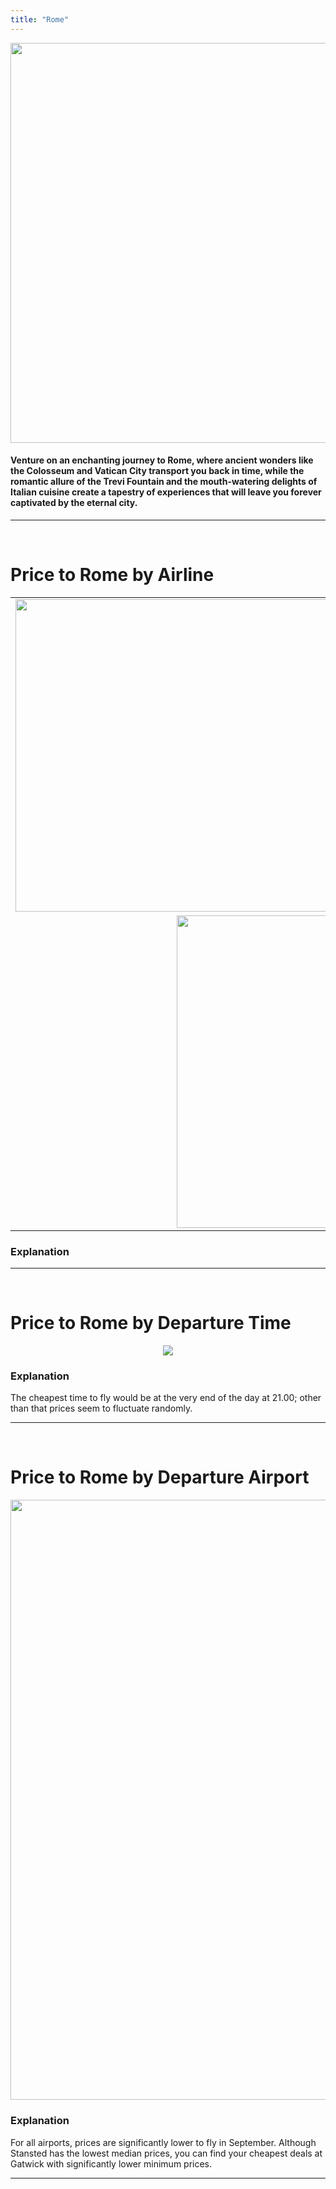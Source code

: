 ```yaml
---
title: "Rome"
---
```

<p style='text-align:center'>
    <img src="figures/Wallpapers/rome.jpg" width="960" height="640" />
</p>

#### Venture on an enchanting journey to Rome, where ancient wonders like the Colosseum and Vatican City transport you back in time, while the romantic allure of the Trevi Fountain and the mouth-watering delights of Italian cuisine create a tapestry of experiences that will leave you forever captivated by the eternal city.

------------------------------------------------

<br>

# Price to Rome by Airline

<table>
<tr>
    <td> <img src="figures/prices_flights/rome_average_price.png" style="width: 500px;"/> </td>
    <td> <img src="figures/prices_flights/rome_price_median.png" style="width: 500px;"/> </td>
</tr>
<tr>
    <td colspan="2" style="text-align:center;"> <img src="figures/prices_flights/rome_price_min.png" style="width: 500px;"/> </td>
</tr>
</table>

### Explanation

------------------------------------------------

<br>

# Price to Rome by Departure Time

<p style='text-align:center'>
    <img src="figures/time/rome.jpeg"/>
</p>


### Explanation

The cheapest time to fly would be at the very end of the day at 21.00; other than that prices seem to fluctuate randomly.

------------------------------------------------

<br>

# Price to Rome by Departure Airport

<p style='text-align:center'>
    <img src="figures/airport/rome.jpeg" width="960"/>
</p>


### Explanation

For all airports, prices are significantly lower to fly in September. Although Stansted has the lowest median prices, you can find your cheapest deals at Gatwick with significantly lower minimum prices.

-----------------------------------------------
